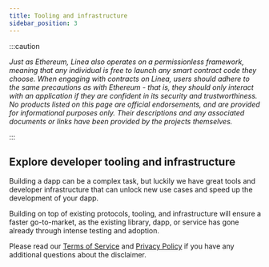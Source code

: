 ```yaml
---
title: Tooling and infrastructure
sidebar_position: 3
---
```


:::caution

_Just as Ethereum, Linea also operates on a permissionless framework, meaning that any individual is free to launch any smart contract code they choose. When engaging with contracts on Linea, users should adhere to the same precautions as with Ethereum - that is, they should only interact with an application if they are confident in its security and trustworthiness. No products listed on this page are official endorsements, and are provided for informational purposes only. Their descriptions and any associated documents or links have been provided by the projects themselves._

:::

## Explore developer tooling and infrastructure

Building a dapp can be a complex task, but luckily we have great tools and developer infrastructure that can unlock new use cases and speed up the development of your dapp.

Building on top of existing protocols, tooling, and infrastructure will ensure a faster go-to-market, as the existing library, dapp, or service has gone already through intense testing and adoption.

Please read our [Terms of Service](https://linea.build/terms-of-service) and [Privacy Policy](https://consensys.io/privacy-policy/) if you have any additional questions about the disclaimer.


<DocCardList />
